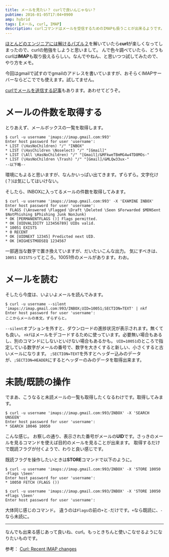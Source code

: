 ```yaml
---
title: メールを見たい？ curlで良いんじゃない？
pubtime: 2016-01-05T17:04+0900
amp: hybrid
tags: [メール, curl, IMAP]
description: curlコマンドはメールを受信するためのIMAPも扱うことが出来るようです。実際に受信や既読マークを付ける方法を試してみました。
---
```


[ほとんどのエンジニアには解けるパズル２](http://tango-ruby.hatenablog.com/entry/2015/12/28/212010)を解いていたら**curl**が楽しくなってしまったので、curlの勉強をしようと思いまして。
んで色々調べていたら、どうもcurlは**IMAP**も取り扱えるらしい。なんでやねん、と思いつつ試してみたので、やり方をメモ。

今回はgmailで試すのでgmailのアドレスを書いていますが、おそらくIMAPサーバーならどこででも使えます。試してません。

[curlでメールを送信する記事](/blog/2016/01/curl-smtp-mail)もあります。あわせてどうぞ。

# メールの件数を取得する
とりあえず、メールボックスの一覧を取得します。
```
$ curl -u username 'imaps://imap.gmail.com:993'
Enter host password for user 'username':
* LIST (\HasNoChildren) "/" "INBOX"
* LIST (\HasChildren \Noselect) "/" "[Gmail]"
* LIST (\All \HasNoChildren) "/" "[Gmail]/&MFkweTBmMG4w4TD8MOs-"
* LIST (\HasNoChildren \Trash) "/" "[Gmail]/&MLQw33ux-"
--以下略--
```
環境にもよると思いますが、なんかいっぱい出てきます。ずらずら。文字化け(？)は気にしてはいけない。

そしたら、INBOXに入ってるメールの件数を取得してみます。
```
$ curl -u username 'imaps://imap.gmail.com:993' -X 'EXAMINE INBOX'
Enter host password for user 'username':
* FLAGS (\Answered \Flagged \Draft \Deleted \Seen $Forwarded $MDNSent $NotPhishing $Phishing Junk NonJunk)
* OK [PERMANENTFLAGS ()] Flags permitted.
* OK [UIDVALIDITY 123456789] UIDs valid.
* 10051 EXISTS
* 0 RECENT
* OK [UIDNEXT 12345] Predicted next UID.
* OK [HIGHESTMODSEQ 1234567
```
一部適当な数字で置き換えていますが、だいたいこんな出力。
気にすべきは、`10051 EXISTS`ってところ。10051件のメールがあります。わお。

# メールを読む
そしたら今度は、いよいよメールを読んでみます。
```
$ curl -u username --silent 'imaps://imap.gmail.com:993/INBOX;UID=10051;SECTION=TEXT' | nkf
Enter host password for user 'username':
ここからメールの本文。ずらずらと。
```
`--silent`オプションを外すと、ダウンロードの進捗状況が表示されます。無くても良い。
`nkf`はメールをデコードするために使っています。必要無い場合もあるし、別のコマンドにしないといけない場合もあるかも。
`UID=10051`のところで指定している数字がメールの番号で、数字を大きくすると新しい、小さくすると古いメールになります。
`;SECTION=TEXT`を外すとヘッダー込みのデータが、`;SECTION=HEADER`にするとヘッダーのみのデータを取得出来ます。

# 未読/既読の操作
でまあ、こうなると未読メールの一覧も取得したくなるわけです。取得してみます。
```
$ curl -u username 'imaps://imap.gmail.com:993/INBOX' -X 'SEARCH UNSEEN'
Enter host password for user 'username':
* SEARCH 10046 10050
```
こんな感じ。
お察しの通り、表示された番号がメールの**UID**です。さっきのメールを見るコマンドを使えば目的のメールを見ることが出来ます。
取得するだけで既読フラグが付くようで、わりと良い感じです。

既読フラグを操作したいときは**STORE**コマンドで以下のように。
```
$ curl -u username 'imaps://imap.gmail.com:993/INBOX' -X 'STORE 10050 -Flags \Seen'
Enter host password for user 'username':
* 10050 FETCH (FLAGS ())

$ curl -u username 'imaps://imap.gmail.com:993/INBOX' -X 'STORE 10050 +Flags \Seen'
Enter host password for user 'username':
```
大体同じ感じのコマンド。
違うのは`Flags`の前の`+`と`-`だけです。`+`なら既読に、`-`なら未読に。

---

なんでも出来る感じあって良いね、curl。もっときちんと使いこなせるようになりたいものです。

参考： [Curl: Recent IMAP changes](http://curl.haxx.se/mail/lib-2013-03/0104.html)
